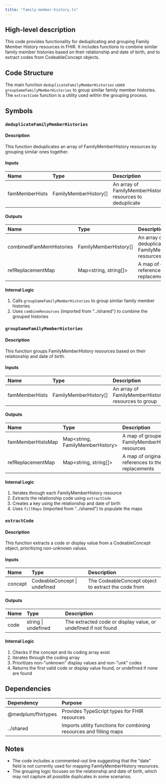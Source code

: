 ```yaml
---
title: "family-member-history.ts"
---
```


## High-level description
This code provides functionality for deduplicating and grouping Family Member History resources in FHIR. It includes functions to combine similar family member histories based on their relationship and date of birth, and to extract codes from CodeableConcept objects.

## Code Structure
The main function `deduplicateFamilyMemberHistories` uses `groupSameFamilyMemberHistories` to group similar family member histories. The `extractCode` function is a utility used within the grouping process.

## Symbols

### `deduplicateFamilyMemberHistories`
#### Description
This function deduplicates an array of FamilyMemberHistory resources by grouping similar ones together.

#### Inputs
| Name | Type | Description |
|:-----|:-----|:------------|
| famMemberHists | FamilyMemberHistory[] | An array of FamilyMemberHistory resources to deduplicate |

#### Outputs
| Name | Type | Description |
|:-----|:-----|:------------|
| combinedFamMemHistories | FamilyMemberHistory[] | An array of deduplicated FamilyMemberHistory resources |
| refReplacementMap | Map&lt;string, string[]&gt; | A map of original references to their replacements |

#### Internal Logic
1. Calls `groupSameFamilyMemberHistories` to group similar family member histories
2. Uses `combineResources` (imported from "../shared") to combine the grouped histories

### `groupSameFamilyMemberHistories`
#### Description
This function groups FamilyMemberHistory resources based on their relationship and date of birth.

#### Inputs
| Name | Type | Description |
|:-----|:-----|:------------|
| famMemberHists | FamilyMemberHistory[] | An array of FamilyMemberHistory resources to group |

#### Outputs
| Name | Type | Description |
|:-----|:-----|:------------|
| famMemberHistsMap | Map&lt;string, FamilyMemberHistory&gt; | A map of grouped FamilyMemberHistory resources |
| refReplacementMap | Map&lt;string, string[]&gt; | A map of original references to their replacements |

#### Internal Logic
1. Iterates through each FamilyMemberHistory resource
2. Extracts the relationship code using `extractCode`
3. Creates a key using the relationship and date of birth
4. Uses `fillMaps` (imported from "../shared") to populate the maps

### `extractCode`
#### Description
This function extracts a code or display value from a CodeableConcept object, prioritizing non-unknown values.

#### Inputs
| Name | Type | Description |
|:-----|:-----|:------------|
| concept | CodeableConcept \| undefined | The CodeableConcept object to extract the code from |

#### Outputs
| Name | Type | Description |
|:-----|:-----|:------------|
| code | string \| undefined | The extracted code or display value, or undefined if not found |

#### Internal Logic
1. Checks if the concept and its coding array exist
2. Iterates through the coding array
3. Prioritizes non-"unknown" display values and non-"unk" codes
4. Returns the first valid code or display value found, or undefined if none are found

## Dependencies
| Dependency | Purpose |
|:-----------|:--------|
| @medplum/fhirtypes | Provides TypeScript types for FHIR resources |
| ../shared | Imports utility functions for combining resources and filling maps |

## Notes
- The code includes a commented-out line suggesting that the "date" field is not currently used for mapping FamilyMemberHistory resources.
- The grouping logic focuses on the relationship and date of birth, which may not capture all possible duplicates in some scenarios.